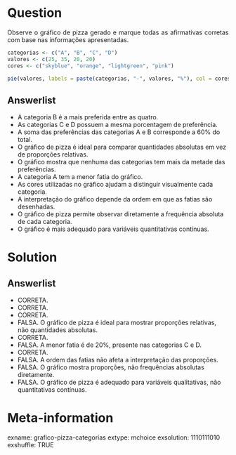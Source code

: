 Question
========
<p style="text-align: justify;">Observe o gráfico de pizza gerado e marque todas as afirmativas corretas com base nas informações apresentadas.</p>

```r
categorias <- c("A", "B", "C", "D")
valores <- c(25, 35, 20, 20)
cores <- c("skyblue", "orange", "lightgreen", "pink")

pie(valores, labels = paste(categorias, "-", valores, "%"), col = cores)
```

Answerlist
----------
* A categoria B é a mais preferida entre as quatro.
* As categorias C e D possuem a mesma porcentagem de preferência.
* A soma das preferências das categorias A e B corresponde a 60% do total.
* O gráfico de pizza é ideal para comparar quantidades absolutas em vez de proporções relativas.
* O gráfico mostra que nenhuma das categorias tem mais da metade das preferências.
* A categoria A tem a menor fatia do gráfico.
* As cores utilizadas no gráfico ajudam a distinguir visualmente cada categoria.
* A interpretação do gráfico depende da ordem em que as fatias são desenhadas.
* O gráfico de pizza permite observar diretamente a frequência absoluta de cada categoria.
* O gráfico é mais adequado para variáveis quantitativas contínuas.

Solution
========
Answerlist
----------
* CORRETA.
* CORRETA.
* CORRETA.
* FALSA. O gráfico de pizza é ideal para mostrar proporções relativas, não quantidades absolutas.
* CORRETA.
* FALSA. A menor fatia é de 20%, presente nas categorias C e D.
* CORRETA.
* FALSA. A ordem das fatias não afeta a interpretação das proporções.
* FALSA. O gráfico mostra proporções, não frequências absolutas diretamente.
* FALSA. O gráfico de pizza é adequado para variáveis qualitativas, não quantitativas contínuas.

Meta-information
================
exname: grafico-pizza-categorias
extype: mchoice
exsolution: 1110111010
exshuffle: TRUE
